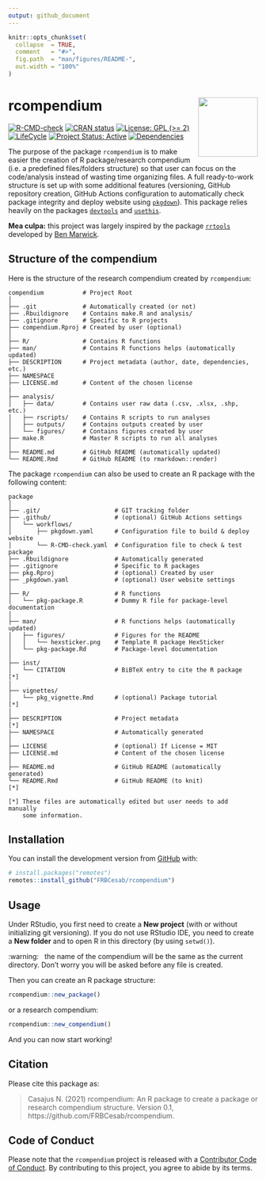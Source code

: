 ```yaml
---
output: github_document
---
```


```r
knitr::opts_chunk$set(
  collapse  = TRUE,
  comment   = "#>",
  fig.path  = "man/figures/README-",
  out.width = "100%"
)
```



rcompendium <img src="man/figures/hexsticker.png" height="120" align="right"/>
=========================================================



<!-- badges: start -->
[![R-CMD-check](https://github.com/FRBCesab/rcompendium/workflows/R-CMD-check/badge.svg)](https://github.com/FRBCesab/rcompendium/actions)
[![CRAN status](https://www.r-pkg.org/badges/version/rcompendium)](https://CRAN.R-project.org/package=rcompendium)
[![License: GPL (>= 2)](https://img.shields.io/badge/License-GPL%20%28%3E%3D%202%29-blue.svg)](https://choosealicense.com/licenses/gpl-2.0)
[![LifeCycle](man/figures/lifecycle/lifecycle-stable.svg)](https://lifecycle.r-lib.org/articles/stages.html#stable)
[![Project Status: Active](https://www.repostatus.org/badges/latest/active.svg)](https://www.repostatus.org/#active)
[![Dependencies](https://img.shields.io/badge/dependencies-15/80-red?style=flat)](#)
<!-- badges: end -->

The purpose of the package `rcompendium` is to make easier the creation of R 
package/research compendium (i.e. a predefined files/folders structure) so that 
user can focus on the code/analysis instead of wasting time organizing files. 
A full ready-to-work structure is set up with some additional features 
(versioning, GitHub repository creation, GitHub Actions configuration to 
automatically check package integrity and deploy website using 
[`pkgdown`](https://pkgdown.r-lib.org/)). This package relies heavily on the 
packages [`devtools`](https://devtools.r-lib.org/) and 
[`usethis`](https://usethis.r-lib.org/).

**Mea culpa:** this project was largely inspired by the package 
[`rrtools`](https://github.com/benmarwick/rrtools) developed by 
[Ben Marwick](https://github.com/benmarwick).


## Structure of the compendium

Here is the structure of the research compendium created by `rcompendium`:

```
compendium           # Project Root
│
├── .git             # Automatically created (or not)
├── .Rbuildignore    # Contains make.R and analysis/
├── .gitignore       # Specific to R projects
├── compendium.Rproj # Created by user (optional)
│
├── R/               # Contains R functions
├── man/             # Contains R functions helps (automatically updated)
├── DESCRIPTION      # Project metadata (author, date, dependencies, etc.)
├── NAMESPACE
├── LICENSE.md       # Content of the chosen license
|
├── analysis/
│   ├── data/        # Contains user raw data (.csv, .xlsx, .shp, etc.)
│   ├── rscripts/    # Contains R scripts to run analyses
│   ├── outputs/     # Contains outputs created by user
│   └── figures/     # Contains figures created by user
├── make.R           # Master R scripts to run all analyses
│
├── README.md        # GitHub README (automatically updated)
└── README.Rmd       # GitHub README (to rmarkdown::render)
```



The package `rcompendium` can also be used to create an R package with the 
following content:


```
package
│
├── .git/                     # GIT tracking folder
├── .github/                  # (optional) GitHub Actions settings
│   └── workflows/
│       ├── pkgdown.yaml      # Configuration file to build & deploy website
│       └── R-CMD-check.yaml  # Configuration file to check & test package
├── .Rbuildignore             # Automatically generated
├── .gitignore                # Specific to R packages
├── pkg.Rproj                 # (optional) Created by user 
├── _pkgdown.yaml             # (optional) User website settings
│
├── R/                        # R functions
│   └── pkg-package.R         # Dummy R file for package-level documentation
│
├── man/                      # R functions helps (automatically updated)
│   ├── figures/              # Figures for the README 
│   │   └── hexsticker.png    # Template R package HexSticker
│   └── pkg-package.Rd        # Package-level documentation
│
├── inst/
│   └── CITATION              # BiBTeX entry to cite the R package       [*]
│
├── vignettes/
│   └── pkg_vignette.Rmd      # (optional) Package tutorial              [*]
│
├── DESCRIPTION               # Project metadata                         [*]
├── NAMESPACE                 # Automatically generated
│
├── LICENSE                   # (optional) If License = MIT
├── LICENSE.md                # Content of the chosen license
│
├── README.md                 # GitHub README (automatically generated)
└── README.Rmd                # GitHub README (to knit)                  [*]

[*] These files are automatically edited but user needs to add manually 
    some information.
```


<!--


**N.B. 1.** the research compendium can be built as an R package with 
`devtools::install()` but only R functions stored in the **R/** folder will
be available (do not forget to edit R functions documentation and to run
`devtools::document()`). 
The content of the **analysis/** folder must be run by sourcing the `make.R` 
file. All files created by user must be saved in the subfolders of **analysis/**.


**N.B. 2.** the files `DESCRIPTION` and `make.R` are written from templates and
are specific to myself.

-->

## Installation



You can install the development version from [GitHub](https://github.com/) with:

```r
# install.packages("remotes")
remotes::install_github("FRBCesab/rcompendium")
```



## Usage

Under RStudio, you first need to create a **New project** (with or without
initializing git versioning). If you do not use RStudio IDE, you need to create
a **New folder** and to open R in this directory (by using `setwd()`).

:warning: &nbsp; the name of the compendium will be the same as the current 
directory. Don't worry you will be asked before any file is created.

Then you can create an R package structure:

```r
rcompendium::new_package()
```

or a research compendium:

```r
rcompendium::new_compendium()
```

And you can now start working!



## Citation



Please cite this package as: 

> Casajus N. (2021) rcompendium: An R package to create a package or research 
compendium structure. Version 0.1, https://github.com/FRBCesab/rcompendium.



## Code of Conduct



Please note that the `rcompendium` project is released with a 
[Contributor Code of Conduct](https://contributor-covenant.org/version/2/0/CODE_OF_CONDUCT.html). 
By contributing to this project, you agree to abide by its terms.
